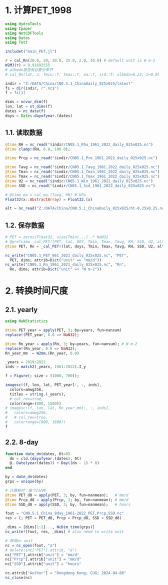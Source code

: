 # 1. 计算PET_1998

```julia
using HydroTools
using Ipaper
using NetCDFTools
using Dates
using Test

includet("main_PET.jl")
```

```julia
r = cal_Rn(20.0, 20, 20.0, 25.0, 2.0, 10.0) # default unit is W m-2
W2MJ(r) ≈ 9.91692555
# albedo是否有必要分季节
# cal_Rn(lat, J, Tmin::T, Tmax::T, ea::T, ssd::T; albedo=0.23, Z=0.0)
```

```julia
indir = "Z:/DATA/China/CN0.5.1_ChinaDaily_025x025/latest"
fs = dir(indir, r".nc$")
f = fs[1]

dims = ncvar_dim(f)
lon, lat = st_dims(f)
dates = nc_date(f)
doys = Dates.dayofyear.(dates)
```

## 1.1. 读取数据

```julia
@time RH = nc_read("$indir/CN05.1_Rhu_1961_2022_daily_025x025.nc")
@time clamp!(RH, 0.0, 100.0);

@time Prcp = nc_read("$indir/CN05.1_Pre_1961_2022_daily_025x025.nc")

@time Tavg = nc_read("$indir/CN05.1_Tavg_1961_2022_daily_025x025.nc")
@time Tmin = nc_read("$indir/CN05.1_Tmin_1961_2022_daily_025x025.nc")
@time Tmax = nc_read("$indir/CN05.1_Tmax_1961_2022_daily_025x025.nc")
@time U2 = nc_read("$indir/CN05.1_Win_1961_2022_daily_025x025.nc")
@time SSD = nc_read("$indir/CN05.1_Ssd_1961_2022_daily_025x025.nc")

# @time ea = cal_ea.(Tavg, RH) # kPa
Float32(x::AbstractArray) = Float32.(x)

alt = nc_read("Z:/DATA/China/CN0.5.1_ChinaDaily_025x025/ht-0.25x0.25.nc") |> Float32
```

## 1.2. 保存数据

```julia
# PET = zeros(Float32, size(Tmin)...) .* NaN32
# @profview _cal_PET!(PET, lat, DOY, Tmin, Tmax, Tavg, RH, SSD, U2, alt)
@time PET, Rn = _cal_PET!(lat, doys, Tmin, Tmax, Tavg, RH, SSD, U2, alt)

nc_write("CN05.1_PET_961_2021_daily_025x025.nc", "PET",
  PET, dims; attrib=Dict("unit" => "mm/d"))
nc_write("CN05.1_Rn_1961_2021_daily_025x025.nc", "Rn",
  Rn, dims; attrib=Dict("unit" => "W m-2"))
```

# 2. 转换时间尺度

## 2.1. yearly

```julia
using NaNStatistics

@time PET_year = apply(PET, 3; by=years, fun=nansum)
replace!(PET_year, 0.0 => NaN32);

@time Rn_year = apply(Rn, 3; by=years, fun=nansum); # W m-2
replace!(Rn_year, 0.0 => NaN32);
Rn_year_mm  = W2mm.(Rn_year, 0.0)

```

```julia
_years = 2019:2022
inds = match2(_years, 1961:2022).I_y

f = Figure(; size = (1000, 700));

imagesc!(f, lon, lat, PET_year[:, :, inds],
  colors=amwg256,
  titles = string.(_years),
  # col_rev=true,
  colorrange=(800, 1500))
# imagesc!(f, lon, lat, Rn_year_mm[:, :, inds],
#   colors=amwg256,
#   # col_rev=true,
#   colorrange=(800, 1600))
f
```

## 2.2. 8-day

```julia
function date_dn(dates, δt=8)
  dn = cld.(dayofyear.(dates), δt)
  @. Date(year(dates)) + Day((dn - 1) * 8)
end

by = date_dn(dates)
grps = unique(by)

# 计算耗时：每个2分钟
@time PET_d8 = apply(PET, 3; by, fun=nanmean);   # mm/d
@time Prcp_d8 = apply(Prcp, 3; by, fun=nanmean); # mm/d
@time SSD_d8 = apply(SSD, 3; by, fun=nanmean);   # hours

fout = "CN0.5.1_China_8day_1961-2022_PET,Prcp,SSD.nc"
res = (; PET = PET_d8, Prcp = Prcp_d8, SSD = SSD_d8)

_dims = [dims[1:2]..., NcDim_time(grps)]
nc_write!(fout, res, _dims) # also need to write unit

# 修改nc unit
nc = nc_open(fout, "a")
# delete!(nc["PET"].attrib, "a")
nc["PET"].attrib["unit"] = "mm/d"
nc["Prcp"].attrib["unit"] = "mm/d"
nc["SSD"].attrib["unit"] = "hours"

nc.attrib["Author"] = "Dongdong Kong; CUG; 2024-04-08"
nc_close(nc)
```
